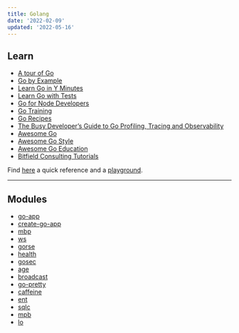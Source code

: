 ```yaml
---
title: Golang
date: '2022-02-09'
updated: '2022-05-16'
---
```


## Learn

-   [A tour of Go](https://tour.golang.org/)
-   [Go by Example](https://gobyexample.com/)
-   [Learn Go in Y Minutes](https://learnxinyminutes.com/docs/go/)
-   [Learn Go with Tests](https://quii.gitbook.io/learn-go-with-tests/)
-   [Go for Node Developers](https://github.com/miguelmota/golang-for-nodejs-developers)
-   [Go Training](https://github.com/ardanlabs/gotraining/tree/master/reading)
-   [Go Recipes](https://github.com/nikolaydubina/go-recipes)
-   [The Busy Developer’s Guide to Go Profiling, Tracing and Observability](https://github.com/DataDog/go-profiler-notes/blob/main/guide/README.md)
-   [Awesome Go](https://github.com/avelino/awesome-go)
-   [Awesome Go Style](https://github.com/dgryski/awesome-go-style)
-   [Awesome Go Education](https://mehdihadeli.github.io/awesome-go-education/)
-   [Bitfield Consulting Tutorials](https://bitfieldconsulting.com/golang)

Find [here](https://encore.dev/guide/go.mod) a quick reference and a [playground](https://goplay.tools/).

---

## Modules

-   [go-app](https://github.com/maxence-charriere/go-app)
-   [create-go-app](https://github.com/create-go-app/cli)
-   [mbp](https://github.com/vbauerster/mpb)
-   [ws](https://github.com/gobwas/ws)
-   [gorse](https://github.com/zhenghaoz/gorse)
-   [health](https://github.com/alexliesenfeld/health)
-   [gosec](https://github.com/securego/gosec)
-   [age](https://github.com/FiloSottile/age)
-   [broadcast](https://github.com/teivah/broadcast)
-   [go-pretty](https://github.com/jedib0t/go-pretty)
-   [caffeine](https://github.com/rehacktive/caffeine)
-   [ent](https://github.com/ent/ent)
-   [sqlc](https://github.com/kyleconroy/sqlc)
-   [mpb](https://github.com/vbauerster/mpb)
-   [lo](https://github.com/samber/lo)

